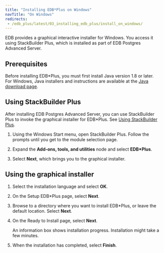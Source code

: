 ```yaml
---
title: "Installing EDB*Plus on Windows"
navTitle: "On Windows"
redirects:
 - /edb_plus/latest/03_installing_edb_plus/install_on_windows/
---
```



EDB provides a graphical interactive installer for Windows. You access it using StackBuilder Plus, which is installed as part of EDB Postgres Advanced Server.

## Prerequisites

Before installing EDB\*Plus, you must first install Java version 1.8 or later. For Windows, Java installers and instructions are available at the [Java download page](http://www.java.com/en/download/manual.jsp).

## Using StackBuilder Plus

After installing EDB Postgres Advanced Server, you can use StackBuilder Plus to invoke the graphical installer for EDB\*Plus. See [Using StackBuilder Plus](/epas/latest/installing/windows/installing_advanced_server_with_the_interactive_installer/using_stackbuilder_plus/). 

1. Using the Windows Start menu, open StackBuilder Plus. Follow the prompts until you get to the module selection page. 

1. Expand the **Add-ons, tools, and utilities** node and select **EDB\*Plus**. 

1. Select **Next**, which brings you to the graphical installer.

## Using the graphical installer 

1. Select the installation language and select **OK**.

1. On the Setup EDB\*Plus page, select **Next**.

1. Browse to a directory where you want to install EDB\*Plus, or leave the default location. Select **Next**.

1. On the Ready to Install page, select **Next**.

   An information box shows installation progress. Installation might take a few minutes.

1. When the installation has completed, select **Finish**.
